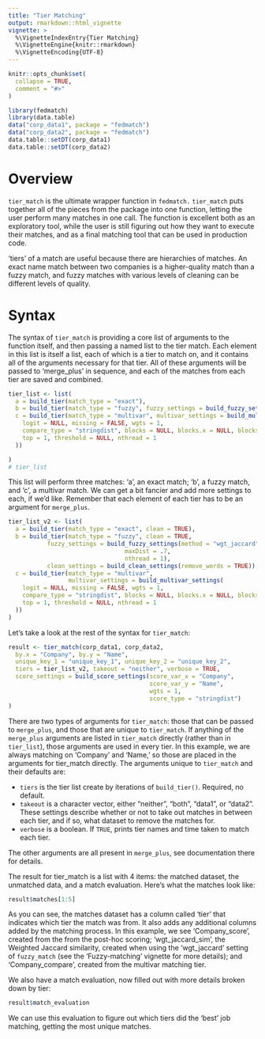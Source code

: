 ```yaml
---
title: "Tier Matching"
output: rmarkdown::html_vignette
vignette: >
  %\VignetteIndexEntry{Tier Matching}
  %\VignetteEngine{knitr::rmarkdown}
  %\VignetteEncoding{UTF-8}
---
```


```r
knitr::opts_chunk$set(
  collapse = TRUE,
  comment = "#>"
)
```

```r
library(fedmatch)
library(data.table)
data("corp_data1", package = "fedmatch")
data("corp_data2", package = "fedmatch")
data.table::setDT(corp_data1)
data.table::setDT(corp_data2)
```

# Overview

`tier_match` is the ultimate wrapper function in `fedmatch.` `tier_match` puts together all of the pieces from the package into one function, letting the user perform many matches in one call. The function is excellent both as an exploratory tool, while the user is still figuring out how they want to execute their matches, and as a final matching tool that can be used in production code. 

'tiers' of a match are useful because there are hierarchies of matches. An exact name match between two companies is a higher-quality match than a fuzzy match, and fuzzy matches with various levels of cleaning can be different levels of quality. 

# Syntax

The syntax of `tier_match` is providing a core list of arguments to the function itself, and then passing a named list to the tier match. Each element in this list is itself a list, each of which is a tier to match on, and it contains all of the arguments necessary for that tier. All of these arguments will be passed to 'merge_plus' in sequence, and each of the matches from each tier are saved and combined.

```r
tier_list <- list(
  a = build_tier(match_type = "exact"),
  b = build_tier(match_type = "fuzzy", fuzzy_settings = build_fuzzy_settings(nthread = 1)),
  c = build_tier(match_type = "multivar", multivar_settings = build_multivar_settings(
    logit = NULL, missing = FALSE, wgts = 1,
    compare_type = "stringdist", blocks = NULL, blocks.x = NULL, blocks.y = NULL,
    top = 1, threshold = NULL, nthread = 1
  ))

)
# tier_list
```

This list will perform three matches: 'a', an exact match; 'b', a fuzzy match, and 'c', a multivar match. We can get a bit fancier and add more settings to each, if we'd like. Remember that each element of each tier has to be an argument for `merge_plus`.

```r
tier_list_v2 <- list(
  a = build_tier(match_type = "exact", clean = TRUE),
  b = build_tier(match_type = "fuzzy", clean = TRUE,
           fuzzy_settings = build_fuzzy_settings(method = "wgt_jaccard",
                                 maxDist = .7,
                                 nthread = 1),
           clean_settings = build_clean_settings(remove_words = TRUE)),
  c = build_tier(match_type = "multivar", 
                 multivar_settings = build_multivar_settings(
    logit = NULL, missing = FALSE, wgts = 1,
    compare_type = "stringdist", blocks = NULL, blocks.x = NULL, blocks.y = NULL,
    top = 1, threshold = NULL, nthread = 1
  ))
)
```

Let's take a look at the rest of the syntax for `tier_match`:

```r
result <- tier_match(corp_data1, corp_data2,
  by.x = "Company", by.y = "Name",
  unique_key_1 = "unique_key_1", unique_key_2 = "unique_key_2",
  tiers = tier_list_v2, takeout = "neither", verbose = TRUE,
  score_settings = build_score_settings(score_var_x = "Company",
                                        score_var_y = "Name",
                                        wgts = 1,
                                        score_type = "stringdist")
)
```

There are two types of arguments for `tier_match`: those that can be passed to `merge_plus`, and those that are unique to `tier_match`. If anything of the `merge_plus` arguments are listed in `tier_match` directly (rather than in `tier_list`), those arguments are used in every tier. In this example, we are always matching on 'Company' and 'Name,' so those are placed in the arguments for tier_match directly. The arguments unique to `tier_match` and their defaults are:

- `tiers` is the tier list create by iterations of `build_tier()`. Required, no default.
- `takeout` is a character vector, either "neither", "both", "data1", or "data2". These settings describe whether or not to take out matches in between each tier, and if so, what dataset to remove the matches for.
- `verbose` is a boolean. If `TRUE`, prints tier names and time taken to match each tier.

The other arguments are all present in `merge_plus`, see documentation there for details.

The result for tier_match is a list with 4 items: the matched dataset, the unmatched data, and a match evaluation.
Here's what the matches look like:

```r
result$matches[1:5]
```

As you can see, the matches dataset has a column called 'tier' that indicates which tier the match was from. It also adds any additional columns added by the matching process. In this example, we see 'Company_score', created from the from the post-hoc scoring; 'wgt_jaccard_sim', the Weighted Jaccard similarity, created when using the 'wgt_jaccard' setting of `fuzzy_match` (see the 'Fuzzy-matching' vignette for more details); and  'Company_compare', created from the multivar matching tier.

We also have a match evaluation, now filled out with more details broken down by tier:

```r
result$match_evaluation
```

We can use this evaluation to figure out which tiers did the 'best' job matching, getting the most unique matches.
